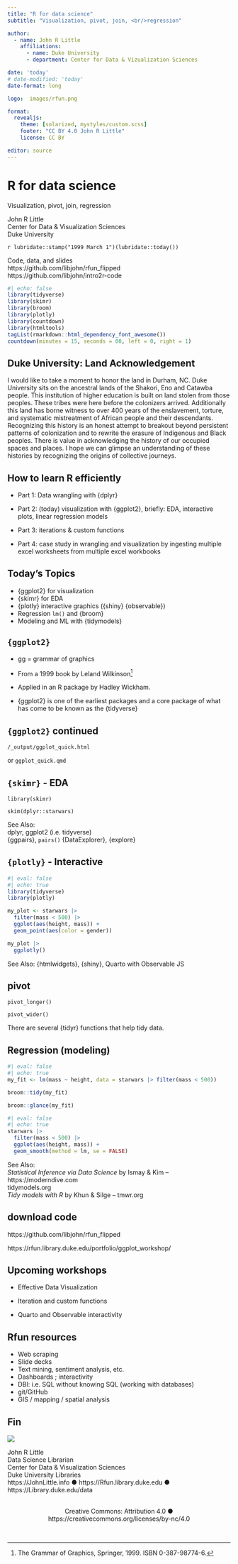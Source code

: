 ```yaml
---
title: "R for data science"
subtitle: "Visualization, pivot, join, <br/>regression"

author: 
  - name: John R Little
    affiliations:
      - name: Duke University
      - department: Center for Data & Vizualization Sciences

date: 'today'
# date-modified: 'today'
date-format: long

logo:  images/rfun.png

format: 
  revealjs: 
    theme: [solarized, mystyles/custom.scss]
    footer: "CC BY 4.0 John R Little"
    license: CC BY

editor: source    
---
```


# R for data science

Visualization, pivot, join, regression

John R Little\
[Center for Data & Visualization Sciences]{.muted .mediumtext}\
[Duke University]{.muted .mediumtext}

`r lubridate::stamp("1999 March 1")(lubridate::today())`

::: {.right-justify .muted .mediumtext}

Code, data, and slides\
https://github.com/libjohn/rfun_flipped\
https://github.com/libjohn/intro2r-code

:::

```r
#| echo: false
library(tidyverse)
library(skimr)
library(broom)
library(plotly)
library(countdown)
library(htmltools)
tagList(rmarkdown::html_dependency_font_awesome())
countdown(minutes = 15, seconds = 00, left = 0, right = 1)
```

## Duke University: Land Acknowledgement

[I would like to take a moment to honor the land in Durham, NC. Duke University sits on the ancestral lands of the Shakori, Eno and Catawba people. This institution of higher education is built on land stolen from those peoples. These tribes were here before the colonizers arrived. Additionally this land has borne witness to over 400 years of the enslavement, torture, and systematic mistreatment of African people and their descendants. Recognizing this history is an honest attempt to breakout beyond persistent patterns of colonization and to rewrite the erasure of Indigenous and Black peoples. There is value in acknowledging the history of our occupied spaces and places. I hope we can glimpse an understanding of these histories by recognizing the origins of collective journeys.]{.mediumtext}

## How to learn R efficiently

-   [Part 1: Data wrangling with {dplyr}]{.muted}

-   Part 2: (today) visualization with {ggplot2}, briefly: EDA, interactive plots, linear regression models

-   [Part 3: iterations & custom functions]{.muted}

-   [Part 4: case study in wrangling and visualization by ingesting multiple excel worksheets from multiple excel workbooks]{.muted}

## Today's Topics

-   {ggplot2} for visualization
-   {skimr} for EDA
-   {plotly} interactive graphics ({shiny} {observable})
-   Regression `lm()` and {broom}
-   Modeling and ML with {tidymodels}

## `{ggplot2}`

-   gg = grammar of graphics

-   From a 1999 book by Leland Wilkinson[^1]

-   Applied in an R package by Hadley Wickham.

-   {ggplot2} is one of the earliest packages and a core package of what has come to be known as the {tidyverse}

[^1]: [The Grammar of Graphics, Springer, 1999. ISBN 0-387-98774-6.]{.smalltext}

## `{ggplot2}` continued

::: {layout="[[-1], [-1], [1], [-1], [1]]"}

`/_output/ggplot_quick.html`

[or `ggplot_quick.qmd`]{.muted}
:::

## `{skimr}` - EDA

::::: {layout="[[-1], [1], [-1], [1], [-1], [1]]"}

`library(skimr)`

`skim(dplyr::starwars)`

::: {.right-justify .muted .mediumtext}

See Also:\
dplyr, ggplot2 (i.e. tidyverse)\
{ggpairs}, `pairs()`
{DataExplorer}, {explore}

:::

:::::


## `{plotly}` - Interactive

::: {layout="[[-1], [-1], [1], [-1], [1]]"}

```r
#| eval: false
#| echo: true
library(tidyverse)
library(plotly)

my_plot <- starwars |> 
  filter(mass < 500) |> 
  ggplot(aes(height, mass)) +
  geom_point(aes(color = gender))

my_plot |> 
  ggplotly()
```


::: {.muted .mediumtext .right-justify}

See Also: {htmlwidgets}, {shiny}, Quarto with Observable JS
:::


:::


## pivot

::: {layout="[[-1], [1], [-1], [1], [-1], [-1], [1]]"}

`pivot_longer()`

`pivot_wider()`

[There are several {tidyr} functions that help tidy data.]{.muted}

::: 


## Regression [(modeling)]{.muted}

::::: {layout="[[-1], [1], [-1], [1], [1]]"}

```r
#| eval: false
#| echo: true
my_fit <- lm(mass ~ height, data = starwars |> filter(mass < 500))

broom::tidy(my_fit) 

broom::glance(my_fit) 
```

```r
#| eval: false
#| echo: true
starwars |> 
  filter(mass < 500) |> 
  ggplot(aes(height, mass)) +
  geom_smooth(method = lm, se = FALSE)
```


::: {.muted .mediumtext}

See Also:\
_Statistical Inference via Data Science_ by Ismay & Kim -- https://moderndive.com\
tidymodels.org\
_Tidy models with R_ by Khun & Silge -- tmwr.org

:::

::::: 

## download code {background-image="images/download_from_github.png"}

::: {layout="[[-1], [-1], [1], [-1], [1]]"}
https://github.com/libjohn/rfun_flipped

https://rfun.library.duke.edu/portfolio/ggplot_workshop/
:::

## Upcoming workshops

-   Effective Data Visualization

-   Iteration and custom functions

-   Quarto and Observable interactivity

## Rfun resources

-   Web scraping
-   Slide decks
-   Text mining, sentiment analysis, etc.
-   Dashboards ; interactivity
-   DBI: i.e. SQL without knowing SQL (working with databases)
-   git/GitHub
-   GIS / mapping / spatial analysis

## Fin {transition="zoom"}

::: {layout="[[-1], [1, 5]]"}
![](images/rfun.png)

John R Little\
Data Science Librarian\
[Center for Data & Visualization Sciences\
Duke University Libraries]{.muted .mediumtext}\
[https://JohnLittle.info ● https://Rfun.library.duke.edu ● https://Library.duke.edu/data]{.muted .smalltext}
:::

<center><i class="fab fa-creative-commons fa-2x"></i> <i class="fab fa-creative-commons-by fa-2x"></i>\
[Creative Commons: Attribution 4.0 ● https://creativecommons.org/licenses/by-nc/4.0]{.muted .smalltext}</center>

::: footer
&nbsp;
:::
